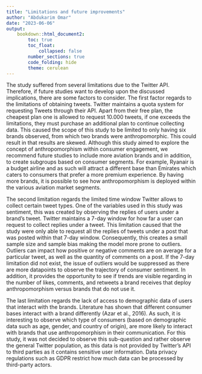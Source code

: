 ```yaml
---
title: "Limitations and future improvements"
author: "Abdukarim Omar"
date: "2023-06-06"
output: 
    bookdown::html_document2:
        toc: true
        toc_float: 
            collapsed: false
        number_sections: true
        code_folding: hide
        theme: cerulean
---
```


The study suffered from several limitations due to the Twitter API. Therefore, if future studies want to develop upon the discussed implications, there are some factors to consider. The first factor regards to the limitations of obtaining tweets. Twitter maintains a quota system for requesting Tweets through their API. Apart from their free plan, the cheapest plan one is allowed to request 10.000 tweets, if one exceeds the limitations, they must purchase an additional plan to continue collecting data. This caused the scope of this study to be limited to only having six brands observed, from which two brands were anthropomorphic. This could result in that results are skewed. Although this study aimed to explore the concept of anthropomorphism within consumer engagement, we recommend future studies to include more aviation brands and in addition, to create subgroups based on consumer segments. For example, Ryanair is a budget airline and as such will attract a different base than Emirates which caters to consumers that prefer a more premium experience. By having more brands, it is possible to see how anthropomorphism is deployed within the various aviation market segments.

The second limitation regards the limited time window Twitter allows to collect certain tweet types. One of the variables used in this study was sentiment, this was created by observing the replies of users under a brand's tweet. Twitter maintains a 7-day window for how far a user can request to collect replies under a tweet. This limitation caused that the study were only able to request all the replies of tweets under a post that was posted within that 7-day window. Consequently, this creates a small sample size and sample bias making the model more prone to outliers. Outliers can impact how positive or negative comments are on average for a particular tweet, as well as the quantity of comments on a post. If the 7-day limitation did not exist, the issue of outliers would be suppressed as there are more datapoints to observe the trajectory of consumer sentiment. In addition, it provides the opportunity to see if trends are visible regarding in the number of likes, comments, and retweets a brand receives that deploy anthropomorphism versus brands that do not use it.

The last limitation regards the lack of access to demographic data of users that interact with the brands. Literature has shown that different consumer bases interact with a brand differently (Azar et al., 2016). As such, it is interesting to observe which type of consumers (based on demographic data such as age, gender, and country of origin), are more likely to interact with brands that use anthropomorphism in their communication. For this study, it was not decided to observe this sub-question and rather observe the general Twitter population, as this data is not provided by Twitter's API to third parties as it contains sensitive user information. Data privacy regulations such as GDPR restrict how much data can be processed by third-party actors.
